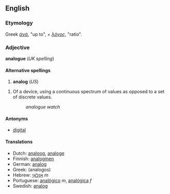 ==English==
===Etymology===
Greek ''[[άνά]]'', "up to", + ''[[λόγος]]'', "ratio".

=== Adjective ===
'''analogue''' (''UK spelling'')

====Alternative spellings====
#'''analog''' (''US'')

#Of a device, using a continuous spectrum of values as opposed to a set of discrete values.
#:''analogue watch''

====Antonyms====
*[[digital]]

==== Translations ====
*Dutch: [[analoog]], [[analoge]]
*Finnish: [[analoginen]]
*German: [[analog#German|analog]]
*Greek: (analogos) <!--this is the transcription and requires Greek script-->
*Hebrew: [[אָנָלוֹגִי]] ''m''
*Portuguese: [[analógico]] ''m'', [[analógica]] ''f''
*Swedish: [[analog#Swedish|analog]]